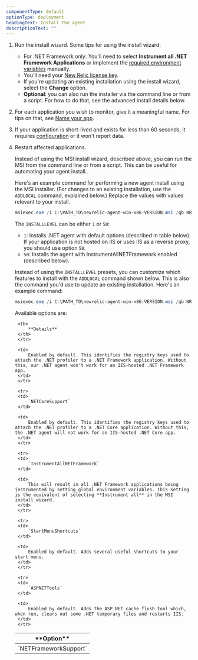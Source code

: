 ```yaml
---
componentType: default
optionType: deployment
headingText: Install the agent
descriptionText: ""
---
```


1. Run the install wizard. Some tips for using the install wizard:
   * For .NET Framework only: You'll need to select **Instrument all .NET Framework Applications** or implement the [required environment variables](/docs/apm/agents/net-agent/configuration/net-agent-configuration/#net-framework-env-variables) manually.
   * You'll need your [New Relic license key](/docs/apis/intro-apis/new-relic-api-keys/#ingest-license-key).
   * If you're updating an existing installation using the install wizard, select the **Change** option.
   * **Optional**: you can also run the installer via the command line or from a script. For how to do that, see the advanced install details below.
2. For each application you wish to monitor, give it a meaningful name. For tips on that, see [Name your app](/docs/agents/net-agent/installation-and-configuration/naming-your-net-application).
3. If your application is short-lived and exists for less than 60 seconds, it requires [configuration](/docs/agents/net-agent/troubleshooting/monitor-short-lived-net-processes) or it won't report data.
4. Restart affected applications. 

    <CollapserGroup>
    <Collapser
        id="manual"
        title="Advanced install details"
    >

    Instead of using the MSI install wizard, described above, you can run the MSI from the command line or from a script. This can be useful for automating your agent install.

    Here's an example command for performing a new agent install using the MSI installer. (For changes to an existing installation, use the `ADDLOCAL` command, explained below.) Replace the values with values relevant to your install.

    ```powershell
    msiexec.exe /i C:\PATH_TO\newrelic-agent-win-x86-VERSION.msi /qb NR_LICENSE_KEY=YOUR_LICENSE_KEY INSTALLLEVEL=1
    ```

    The `INSTALLLEVEL` can be either `1` or `50`:

    * `1`: Installs .NET agent with default options (described in table below). If your application is not hosted on IIS or uses IIS as a reverse proxy, you should use option `50`.
    * `50`: Installs the agent with InstrumentAllNETFramework enabled (described below).

    Instead of using the `INSTALLLEVEL` presets, you can customize which features to install with the `ADDLOCAL` command shown below. This is also the command you'd use to update an existing installation. Here's an example command:

    ```powershell
    msiexec.exe /i C:\PATH_TO\newrelic-agent-win-x86-VERSION.msi /qb NR_LICENSE_KEY=YOUR_LICENSE_KEY ADDLOCAL=OPTION_1, OPTION_2
    ```

    Available options are:

    <table id="msi-command-line-options">
    <thead>
        <tr>
        <th width={300}>
            **Option**
        </th>

        <th>
            **Details**
        </th>
        </tr>
    </thead>

    <tbody>
        <tr>
        <td>
            `NETFrameworkSupport`
        </td>

        <td>
            Enabled by default. This identifies the registry keys used to attach the .NET profiler to a .NET Framework application. Without this, our .NET agent won't work for an IIS-hosted .NET Framework app.
        </td>
        </tr>

        <tr>
        <td>
            `NETCoreSupport`
        </td>

        <td>
            Enabled by default. This identifies the registry keys used to attach the .NET profiler to a .NET Core application. Without this, the .NET agent will not work for an IIS-hosted .NET Core app.
        </td>
        </tr>

        <tr>
        <td>
            `InstrumentAllNETFramework`
        </td>

        <td>
            This will result in all .NET Framework applications being instrumented by setting global environment variables. This setting is the equivalent of selecting **Instrument all** in the MSI install wizard.
        </td>
        </tr>

        <tr>
        <td>
            `StartMenuShortcuts`
        </td>

        <td>
            Enabled by default. Adds several useful shortcuts to your start menu.
        </td>
        </tr>

        <tr>
        <td>
            `ASPNETTools`
        </td>

        <td>
            Enabled by default. Adds the ASP.NET cache flush tool which, when run, clears out some .NET temporary files and restarts IIS.
        </td>
        </tr>
    </tbody>
    </table>
    </Collapser>
    </CollapserGroup>
